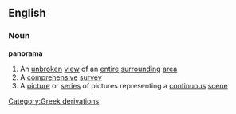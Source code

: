 ==English==
===Noun===
{{wikipedia}}
'''panorama'''
#An [[unbroken]] [[view]] of an [[entire]] [[surround]]ing [[area]]
#A [[comprehensive]] [[survey]]
#A [[picture]] or [[series]] of pictures representing a [[continuous]] [[scene]]
[[Category:Greek derivations]]